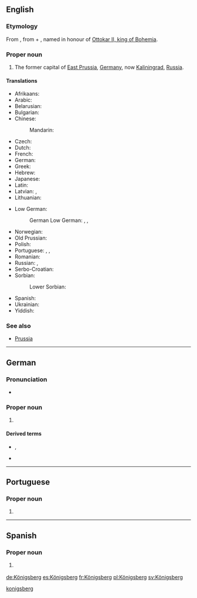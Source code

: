 ==English==

{{wikipedia|Königsberg}}
{{wikipedia|Kaliningrad}}

===Etymology===
From {{etyl|de|en}} {{m|de|Königsberg}}, from {{m|de|König||king}} + {{m|de|Berg||mountain}}, named in honour of [[w:Ottokar II of Bohemia|Ottokar II, king of Bohemia]].

===Proper noun===
{{en-proper noun}}

# {{context|historical|lang=en}} The former capital of [[East Prussia]], [[Germany]], now [[Kaliningrad]], [[Russia]].

====Translations====
{{trans-top-also|former capital of East Prussia|Kaliningrad}}
* Afrikaans: {{t|af|Koningsberg}}
* Arabic: {{t|ar|كونيغسبرغ}}
* Belarusian: {{t|be|Каралявец|m|tr=Karaljávjec}}
* Bulgarian: {{t|bg|Кьонигсберг|sc=Cyrl}}
* Chinese:
*: Mandarin: {{t|cmn|柯尼斯堡|tr=Kēnísībǎo|sc=Hani}}
* Czech: {{t|cs|Královec|m}}
* Dutch: {{t|nl|Koningsbergen}}
* French: {{t|fr|Kœnigsberg|m}}
* German: {{t+|de|Königsberg|n}}
* Greek: {{t|el|Καινιξβέργη}}
* Hebrew: {{t|he|קניגסברג|sc=Hebr}}
* Japanese: {{t|ja|ケーニヒスベルク|tr=Kēnihisuberuku}}
* Latin: {{t|la|Regiomontum}}
* Latvian: {{t|lv|Kēnigsberga}}, {{t|lv|Karaļauči}}
* Lithuanian: {{t|lt|Karaliaučius}}
{{trans-mid}}
* Low German:
*: German Low German: {{t|nds-de|Königsbarg}} {{qualifier|in some dialects}}, {{t|nds-de|Kensbarg}} {{qualifier|Natangian Low Prussian}}, {{t|nds-de|Kensborg}} {{qualifier|Elbingian Low Prussian}}
* Norwegian: {{t|no|Königsberg}}
* Old Prussian: {{t|prg|Twanksta|alt=Twānksta}}
* Polish: {{t|pl|Królewiec|m}}
* Portuguese: {{t|pt|Conisberga|f}}, {{t|pt|Königsberg}}, {{t|pt|Konigsberg}}
* Romanian: {{t|ro|Königsberg}}
* Russian: {{t|ru|Кёнигсберг|m}}, {{t|ru|Кёнигсбе́рг|m|tr=Kjonigsbérg}}
* Serbo-Croatian: {{t|sh|Kraljevic}}
* Sorbian:
*: Lower Sorbian: {{t|dsb|Kralowc|m}}
* Spanish: {{t+|es|Königsberg|m}}
* Ukrainian: {{t|uk|Кенігсберг|m|tr=Kénihsberh, Kenihsbérh}}
* Yiddish: {{t|yi|קעניגסבערג|tr=Kenigsberg}}
{{trans-bottom}}

===See also===
* [[Prussia]]

[[Category:English terms spelled with Ö|konigsberg]]
{{catlangcode|en|Cities|Germany|Russia}}

----

==German==

===Pronunciation===
* {{IPA|/ˈkøːnɪçsbɛʁk/|lang=de}}

===Proper noun===
{{de-proper noun|n}}

# {{lb|de|historical}} {{l|en|Königsberg}}

====Derived terms====
* {{l|de|Königsberger}}, {{l|de|Königsbergerin}}
* {{l|de|Königsberger Klopse}}

{{catlangcode|de|Cities|Germany|Russia}}

----

==Portuguese==

===Proper noun===
{{pt-proper noun|f}}

# {{alternative spelling of|Konigsberg|lang=pt}}

----

==Spanish==

{{wikipedia|lang=es}}

===Proper noun===
{{es-proper noun}}

# {{lb|es|historical}} {{l|en|Königsberg}}

[[de:Königsberg]]
[[es:Königsberg]]
[[fr:Königsberg]]
[[pl:Königsberg]]
[[sv:Königsberg]]